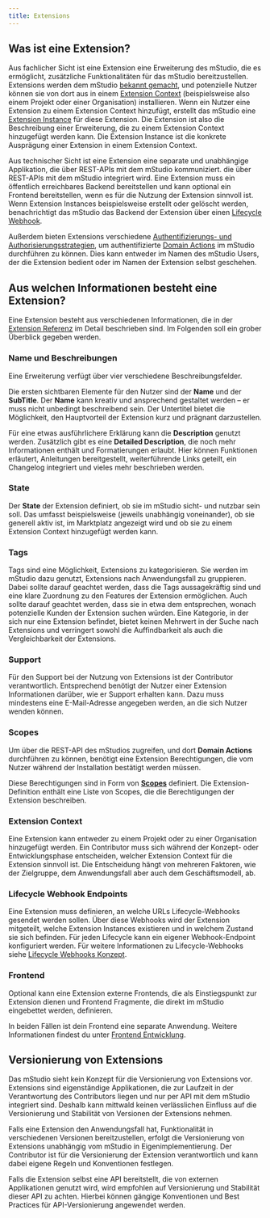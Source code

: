 ```yaml
---
title: Extensions
---
```


## Was ist eine Extension?

Aus fachlicher Sicht ist eine Extension eine Erweiterung des mStudio, die es ermöglicht,
zusätzliche Funktionalitäten für das mStudio bereitzustellen.
Extensions werden dem mStudio [bekannt gemacht](../../how-to/create-extension), und potenzielle Nutzer können sie von dort aus in einem [Extension Context](../../glossary#extension-context) (beispielsweise also einem Projekt oder einer Organisation) installieren.
Wenn ein Nutzer eine Extension zu einem Extension Context hinzufügt, erstellt das mStudio eine [Extension Instance](../../glossary#extension-instance) für diese Extension.
Die Extension ist also die Beschreibung einer Erweiterung, die zu einem Extension Context hinzugefügt werden kann.
Die Extension Instance ist die konkrete Ausprägung einer Extension in einem Extension Context.

Aus technischer Sicht ist eine Extension eine separate und unabhängige Applikation, die über REST-APIs mit dem mStudio kommuniziert.
die über REST-APIs mit dem mStudio integriert wird.
Eine Extension muss ein öffentlich erreichbares Backend bereitstellen und kann optional ein Frontend bereitstellen,
wenn es für die Nutzung der Extension sinnvoll ist.
Wenn Extension Instances beispielsweise erstellt oder gelöscht werden, benachrichtigt das mStudio das Backend der Extension über einen [Lifecycle Webhook](../concepts/lifecycle-webhooks).

Außerdem bieten Extensions verschiedene [Authentifizierungs- und Authorisierungsstrategien](../concepts/authentication),
um authentifizierte [Domain Actions](../../glossary#domain-action) im mStudio durchführen zu können.
Dies kann entweder im Namen des mStudio Users, der die Extension bedient oder im Namen der Extension selbst geschehen.

## Aus welchen Informationen besteht eine Extension?

Eine Extension besteht aus verschiedenen Informationen, die in der [Extension Referenz](../../reference/extensions) im Detail beschrieben sind.
Im Folgenden soll ein grober Überblick gegeben werden.

### Name und Beschreibungen

Eine Erweiterung verfügt über vier verschiedene Beschreibungsfelder.

Die ersten sichtbaren Elemente für den Nutzer sind der **Name** und der **SubTitle**.
Der **Name** kann kreativ und ansprechend gestaltet werden – er muss nicht unbedingt beschreibend sein.
Der Untertitel bietet die Möglichkeit, den Hauptvorteil der Extension kurz und prägnant darzustellen.

Für eine etwas ausführlichere Erklärung kann die **Description** genutzt werden.
Zusätzlich gibt es eine **Detailed Description**, die noch mehr Informationen enthält und Formatierungen erlaubt.
Hier können Funktionen erläutert, Anleitungen bereitgestellt, weiterführende Links geteilt, ein Changelog integriert und vieles mehr beschrieben werden.

### State

Der **State** der Extension definiert, ob sie im mStudio sicht- und nutzbar sein soll.
Das umfasst beispielsweise (jeweils unabhängig voneinander), ob sie generell aktiv ist, im Marktplatz angezeigt wird und ob sie zu einem Extension Context hinzugefügt werden kann.

### Tags

Tags sind eine Möglichkeit, Extensions zu kategorisieren.
Sie werden im mStudio dazu genutzt, Extensions nach Anwendungsfall zu gruppieren.
Dabei sollte darauf geachtet werden, dass die Tags aussagekräftig sind und eine klare Zuordnung zu den Features der Extension ermöglichen.
Auch sollte darauf geachtet werden, dass sie in etwa dem entsprechen, wonach potenzielle Kunden der Extension suchen würden.
Eine Kategorie, in der sich nur eine Extension befindet, bietet keinen Mehrwert in der Suche nach Extensions
und verringert sowohl die Auffindbarkeit als auch die Vergleichbarkeit der Extensions.

### Support

Für den Support bei der Nutzung von Extensions ist der Contributor verantwortlich.
Entsprechend benötigt der Nutzer einer Extension Informationen darüber, wie er Support erhalten kann.
Dazu muss mindestens eine E-Mail-Adresse angegeben werden, an die sich Nutzer wenden können.

### Scopes

Um über die REST-API des mStudios zugreifen, und dort **Domain Actions** durchführen zu können, benötigt eine Extension Berechtigungen, die vom Nutzer während der Installation bestätigt werden müssen.

Diese Berechtigungen sind in Form von [**Scopes**](../concepts/scopes) definiert. Die Extension-Definition enthält eine Liste von Scopes, die die Berechtigungen der Extension beschreiben.

### Extension Context

Eine Extension kann entweder zu einem Projekt oder zu einer Organisation hinzugefügt werden.
Ein Contributor muss sich während der Konzept- oder Entwicklungsphase entscheiden, welcher Extension Context für die Extension sinnvoll ist.
Die Entscheidung hängt von mehreren Faktoren, wie der Zielgruppe, dem Anwendungsfall aber auch dem Geschäftsmodell, ab.

### Lifecycle Webhook Endpoints

Eine Extension muss definieren, an welche URLs Lifecycle-Webhooks gesendet werden sollen.
Über diese Webhooks wird der Extension mitgeteilt, welche Extension Instances existieren und in welchem Zustand sie sich befinden.
Für jeden Lifecycle kann ein eigener Webhook-Endpoint konfiguriert werden.
Für weitere Informationen zu Lifecycle-Webhooks siehe [Lifecycle Webhooks Konzept](../concepts/lifecycle-webhooks).

### Frontend

Optional kann eine Extension externe Frontends, die als Einstiegspunkt zur Extension dienen und Frontend Fragmente, die direkt im mStudio eingebettet werden, definieren.

In beiden Fällen ist dein Frontend eine separate Anwendung.
Weitere Informationen findest du unter [Frontend Entwicklung](../concepts/frontend-development).

## Versionierung von Extensions

Das mStudio sieht kein Konzept für die Versionierung von Extensions vor.
Extensions sind eigenständige Applikationen, die zur Laufzeit in der Verantwortung des Contributors liegen
und nur per API mit dem mStudio integriert sind.
Deshalb kann mittwald keinen verlässlichen Einfluss auf die Versionierung und Stabilität von Versionen der Extensions nehmen.

Falls eine Extension den Anwendungsfall hat, Funktionalität in verschiedenen Versionen bereitzustellen,
erfolgt die Versionierung von Extensions unabhängig vom mStudio in Eigenimplementierung.
Der Contributor ist für die Versionierung der Extension verantwortlich und kann dabei eigene Regeln und Konventionen festlegen.

Falls die Extension selbst eine API bereitstellt, die von externen Applikationen genutzt wird,
wird empfohlen auf Versionierung und Stabilität dieser API zu achten.
Hierbei können gängige Konventionen und Best Practices für API-Versionierung angewendet werden.
